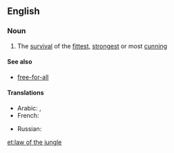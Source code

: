 ==English==

===Noun===
{{wikipedia}}
{{en-noun|head=[[law]] of the [[jungle]]|-}}

# {{context|idiomatic|lang=en}} The [[survival]] of the [[fittest]], [[strongest]] or most [[cunning]]

====See also====
* [[free-for-all]]

====Translations====
{{trans-top|The survival of the fittest}}
*Arabic: {{t|ar|شريعة الغاب|f}}, {{t|ar|قانون الغابة|m}}
* French: {{t+|fr|loi de la jungle|f}}
{{trans-mid}}
* Russian: {{t|ru|зако́н джу́нглей|m}}
{{trans-bottom}}

[[et:law of the jungle]]